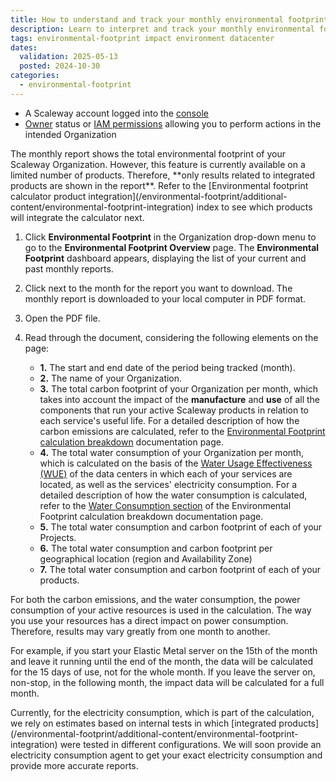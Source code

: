 ```yaml
---
title: How to understand and track your monthly environmental footprint report
description: Learn to interpret and track your monthly environmental footprint report easily.
tags: environmental-footprint impact environment datacenter
dates:
  validation: 2025-05-13
  posted: 2024-10-30
categories:
  - environmental-footprint
---
```




<Requirements />

- A Scaleway account logged into the [console](https://console.scaleway.com)
- [Owner](/iam/concepts/#owner) status or [IAM permissions](/iam/concepts/#permission) allowing you to perform actions in the intended Organization

<Message type="note">
  The monthly report shows the total environmental footprint of your Scaleway Organization. However, this feature is currently available on a limited number of products. Therefore, **only results related to integrated products are shown in the report**. Refer to the [Environmental footprint calculator product integration](/environmental-footprint/additional-content/environmental-footprint-integration) index to see which products will integrate the calculator next.
</Message>

1. Click **Environmental Footprint** in the Organization drop-down menu to go to the **Environmental Footprint Overview** page. The **Environmental Footprint** dashboard appears, displaying the list of your current and past monthly reports.
    <Lightbox image={image} alt="" />
2. Click <Icon name="download" /> next to the month for the report you want to download.
    The monthly report is downloaded to your local computer in PDF format.
3. Open the PDF file.
4. Read through the document, considering the following elements on the page:

    <Lightbox image={image2} alt="" />

    - **1.** The start and end date of the period being tracked (month).
    - **2.** The name of your Organization.
    - **3.** The total carbon footprint of your Organization per month, which takes into account the impact of the **manufacture** and **use** of all the components that run your active Scaleway products in relation to each service's useful life.
        <Message type="note">
          For a detailed description of how the carbon emissions are calculated, refer to the [Environmental Footprint calculation breakdown](/environmental-footprint/additional-content/environmental-footprint-calculator) documentation page.
        </Message>
    - **4.** The total water consumption of your Organization per month, which is calculated on the basis of the [Water Usage Effectiveness (WUE)](/environmental-footprint/concepts/#water-usage-effectiveness) of the data centers in which each of your services are located, as well as the services' electricity consumption.
        <Message type="note">
          For a detailed description of how the water consumption is calculated, refer to the [Water Consumption section](/environmental-footprint/additional-content/environmental-footprint-calculator/#water-consumption) of the Environmental Footprint calculation breakdown documentation page.
        </Message>
    - **5.** The total water consumption and carbon footprint of each of your Projects.
    - **6.** The total water consumption and carbon footprint per geographical location (region and Availability Zone)
    - **7.** The total water consumption and carbon footprint of each of your products.

For both the carbon emissions, and the water consumption, the power consumption of your active resources is used in the calculation. The way you use your resources has a direct impact on power consumption. Therefore, results may vary greatly from one month to another.

For example, if you start your Elastic Metal server on the 15th of the month and leave it running until the end of the month, the data will be calculated for the 15 days of use, not for the whole month. If you leave the server on, non-stop, in the following month, the impact data will be calculated for a full month.

<Message type="note">
  Currently, for the electricity consumption, which is part of the calculation, we rely on estimates based on internal tests in which [integrated products](/environmental-footprint/additional-content/environmental-footprint-integration) were tested in different configurations. We will soon provide an electricity consumption agent to get your exact electricity consumption and provide more accurate reports.
</Message>